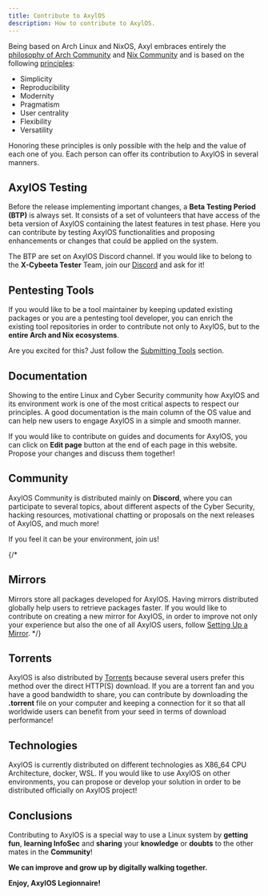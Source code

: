 ```yaml
---
title: Contribute to AxylOS
description: How to contribute to AxylOS.
---
```


Being based on Arch Linux and NixOS, Axyl embraces entirely the [philosophy of Arch Community](https://terms.archlinux.org/docs/code-of-conduct/) and [Nix Community](https://github.com/NixOS/.github/blob/master/CODE_OF_CONDUCT.md) and is based on the following [principles](https://wiki.archlinux.org/title/Arch_Linux#Principles):
* Simplicity
* Reproducibility
* Modernity
* Pragmatism
* User centrality
* Flexibility
* Versatility

Honoring these principles is only possible with the help and the value of each one of you. Each person can offer its contribution to AxylOS in several manners.

## AxylOS Testing

Before the release implementing important changes, a **Beta Testing Period (BTP)** is always set. It consists of a set of volunteers that have access of the beta version of AxylOS containing the latest features in test phase. Here you can contribute by testing AxylOS functionalities and proposing enhancements or changes that could be applied on the system.

The BTP are set on AxylOS Discord channel. If you would like to belong to the **X-Cybeeta Tester** Team, join our [Discord](https://discord.gg/AHXqyJHhGc) and ask for it!

## Pentesting Tools

If you would like to be a tool maintainer by keeping updated existing packages or you are a pentesting tool developer, you can enrich the existing tool repositories in order to contribute not only to AxylOS, but to the **entire Arch and Nix ecosystems**.

Are you excited for this? Just follow the [Submitting Tools](/en/community/submitting-tools/) section.

## Documentation

Showing to the entire Linux and Cyber Security community how AxylOS and its environment work is one of the most critical aspects to respect our principles. A good documentation is the main column of the OS value and can help new users to engage AxylOS in a simple and smooth manner.

If you would like to contribute on guides and documents for AxylOS, you can click on **Edit page** button at the end of each page in this website. Propose your changes and discuss them together!

## Community

AxylOS Community is distributed mainly on **Discord**, where you can participate to several topics, about different aspects of the Cyber Security, hacking resources, motivational chatting or proposals on the next releases of AxylOS, and much more!

If you feel it can be your environment, join us!

{/*
## Mirrors

Mirrors store all packages developed for AxylOS. Having mirrors distributed globally help users to retrieve packages faster. If you would like to contribute on creating a new mirror for AxylOS, in order to improve not only your experience but also the one of all AxylOS users, follow [Setting Up a Mirror](/en/community/setting-mirror).
*/}

## Torrents

AxylOS is also distributed by [Torrents](https://fosstorrents.com/distributions/AxylOS-os/) because several users prefer this method over the direct HTTP(S) download. If you are a torrent fan and you have a good bandwidth to share, you can contribute by downloading the **.torrent** file on your computer and keeping a connection for it so that all worldwide users can benefit from your seed in terms of download performance!

## Technologies

AxylOS is currently distributed on different technologies as X86_64 CPU Architecture, docker, WSL. If you would like to use AxylOS on other environments, you can propose or develop your solution in order to be distributed officially on AxylOS project!

## Conclusions

Contributing to AxylOS is a special way to use a Linux system by **getting fun**, **learning InfoSec** and **sharing** your **knowledge** or **doubts** to the other mates in the **Community**!

**We can improve and grow up by digitally walking together.**

**Enjoy, AxylOS Legionnaire!**

<ImageComponent />
